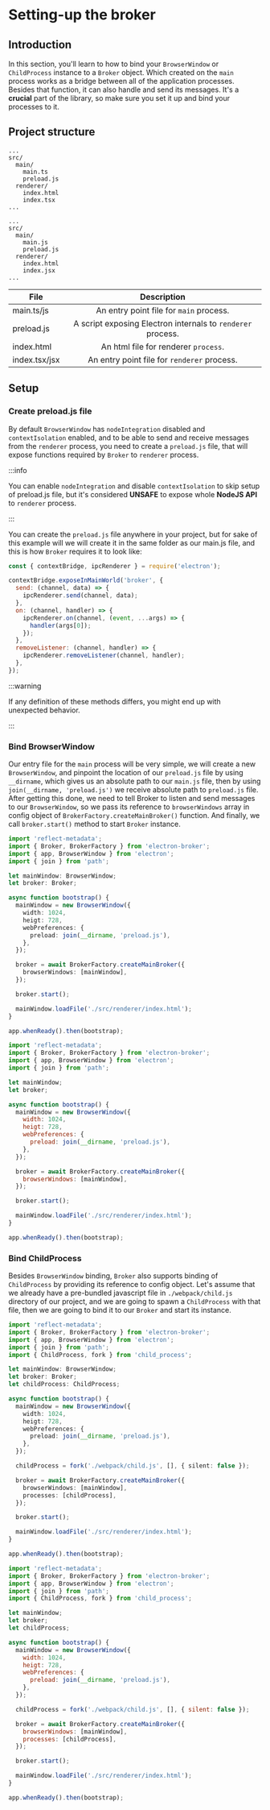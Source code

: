 
# Setting-up the broker

## Introduction

In this section, you'll learn to how to bind your `BrowserWindow` or `ChildProcess` instance to
a `Broker` object. Which created on the `main` process works as a bridge between all of the application
processes. Besides that function, it can also handle and send its messages.
It's a **crucial** part of the library, so make sure you set it up and bind your processes to it.

## Project structure

<Tabs>
<TabItem value="typescript" label="TypeScript">

```
...
src/
  main/
    main.ts
    preload.js
  renderer/
    index.html
    index.tsx
...
```

</TabItem>
<TabItem value="js" label="JavaScript">

```
...
src/
  main/
    main.js
    preload.js
  renderer/
    index.html
    index.jsx
...
```

</TabItem>
</Tabs>

<div style={{display: "flex", justifyContent: "center"}}>

| File          |                         Description                         |
| ------------- | :---------------------------------------------------------: |
| main.ts/js    |           An entry point file for `main` process.           |
| preload.js    | A script exposing Electron internals to `renderer` process. |
| index.html    |            An html file for renderer `process`.             |
| index.tsx/jsx |         An entry point file for `renderer` process.         |

</div>

## Setup

### Create preload.js file

By default `BrowserWindow` has `nodeIntegration` disabled and `contextIsolation` enabled, and to be able
to send and receive messages from the `renderer` process, you need to create a `preload.js` file, that will expose functions
required by `Broker` to `renderer` process.

:::info

You can enable `nodeIntegration` and disable `contextIsolation` to skip setup of preload.js file,
but it's considered **UNSAFE** to expose whole **NodeJS API** to `renderer` process.

:::

You can create the `preload.js` file anywhere in your project,
but for sake of this example will we will create it in the same folder as our main.js file,
and this is how `Broker` requires it to look like:

```js title="src/main/preload.js"
const { contextBridge, ipcRenderer } = require('electron');

contextBridge.exposeInMainWorld('broker', {
  send: (channel, data) => {
    ipcRenderer.send(channel, data);
  },
  on: (channel, handler) => {
    ipcRenderer.on(channel, (event, ...args) => {
      handler(args[0]);
    });
  },
  removeListener: (channel, handler) => {
    ipcRenderer.removeListener(channel, handler);
  },
});
```

:::warning

If any definition of these methods differs, you might end up with unexpected behavior.

:::

### Bind BrowserWindow

Our entry file for the `main` process will be very simple, we will create a new `BrowserWindow`, and
pinpoint the location of our `preload.js` file by using `__dirname`, which gives us an absolute path
to our `main.js` file, then by using `join(__dirname, 'preload.js')` we receive absolute path to
`preload.js` file. After getting this done, we need to tell Broker to listen and send messages to our
`BrowserWindow`, so we pass its reference to `browserWindows` array in config object of
`BrokerFactory.createMainBroker()` function. And finally, we call `broker.start()` method to start `Broker`
instance.

<Tabs>
<TabItem value="typescript" label="TypeScript">

```typescript {14,18-20,22} title="src/main/main.ts"
import 'reflect-metadata';
import { Broker, BrokerFactory } from 'electron-broker';
import { app, BrowserWindow } from 'electron';
import { join } from 'path';

let mainWindow: BrowserWindow;
let broker: Broker;

async function bootstrap() {
  mainWindow = new BrowserWindow({
    width: 1024,
    heigt: 728,
    webPreferences: {
      preload: join(__dirname, 'preload.js'),
    },
  });

  broker = await BrokerFactory.createMainBroker({
    browserWindows: [mainWindow],
  });

  broker.start();

  mainWindow.loadFile('./src/renderer/index.html');
}

app.whenReady().then(bootstrap);
```

</TabItem>
<TabItem value="js" label="JavaScript">

```js {14,18-20,22} title="src/main.js"
import 'reflect-metadata';
import { Broker, BrokerFactory } from 'electron-broker';
import { app, BrowserWindow } from 'electron';
import { join } from 'path';

let mainWindow;
let broker;

async function bootstrap() {
  mainWindow = new BrowserWindow({
    width: 1024,
    heigt: 728,
    webPreferences: {
      preload: join(__dirname, 'preload.js'),
    },
  });

  broker = await BrokerFactory.createMainBroker({
    browserWindows: [mainWindow],
  });

  broker.start();

  mainWindow.loadFile('./src/renderer/index.html');
}

app.whenReady().then(bootstrap);
```

</TabItem>
</Tabs>

### Bind ChildProcess

Besides `BrowserWindow` binding, `Broker` also supports binding of `ChildProcess` by providing its reference to
config object. Let's assume that we already have a pre-bundled javascript file in `./webpack/child.js` directory
of our project, and we are going to spawn a `ChildProcess` with that file, then we are going to bind it
to our `Broker` and start its instance.

<Tabs>
<TabItem value="typescript" label="TypeScript">

```typescript {20,24,27} title="src/main/main.ts"
import 'reflect-metadata';
import { Broker, BrokerFactory } from 'electron-broker';
import { app, BrowserWindow } from 'electron';
import { join } from 'path';
import { ChildProcess, fork } from 'child_process';

let mainWindow: BrowserWindow;
let broker: Broker;
let childProcess: ChildProcess;

async function bootstrap() {
  mainWindow = new BrowserWindow({
    width: 1024,
    heigt: 728,
    webPreferences: {
      preload: join(__dirname, 'preload.js'),
    },
  });

  childProcess = fork('./webpack/child.js', [], { silent: false });

  broker = await BrokerFactory.createMainBroker({
    browserWindows: [mainWindow],
    processes: [childProcess],
  });

  broker.start();

  mainWindow.loadFile('./src/renderer/index.html');
}

app.whenReady().then(bootstrap);
```

</TabItem>
<TabItem value="js" label="JavaScript">

```js {20,24,27} title="src/main.js"
import 'reflect-metadata';
import { Broker, BrokerFactory } from 'electron-broker';
import { app, BrowserWindow } from 'electron';
import { join } from 'path';
import { ChildProcess, fork } from 'child_process';

let mainWindow;
let broker;
let childProcess;

async function bootstrap() {
  mainWindow = new BrowserWindow({
    width: 1024,
    heigt: 728,
    webPreferences: {
      preload: join(__dirname, 'preload.js'),
    },
  });

  childProcess = fork('./webpack/child.js', [], { silent: false });

  broker = await BrokerFactory.createMainBroker({
    browserWindows: [mainWindow],
    processes: [childProcess],
  });

  broker.start();

  mainWindow.loadFile('./src/renderer/index.html');
}

app.whenReady().then(bootstrap);
```

</TabItem>
</Tabs>
